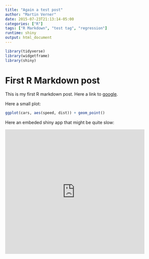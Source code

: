 ```yaml
---
title: "Again a test post"
author: "Martin Verner"
date: 2015-07-23T21:13:14-05:00
categories: ["R"]
tags: ["R Markdown", "test tag", "regression"]
runtime: shiny
output: html_document
---
```


```r
library(tidyverse)
library(widgetframe)
library(shiny)
```

# First R Markdown post

This is my first R markdown post. Here a link to [google](www.google.com).

Here a small plot:

```r
ggplot(cars, aes(speed, dist)) + geom_point()
```

Here an embeded shiny app that might be quite slow:

<iframe width="450" height="400" scrolling="no" frameborder="no"  src="http://212.237.210.137/shiny/covid_cases_by_continent/"> </iframe>